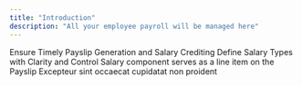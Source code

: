 ```yaml
---
title: "Introduction"
description: "All your employee payroll will be managed here"
---
```


<CardGroup cols={2}>
  <Card title="Schedules" icon="square-1" href="/project-horizon/payroll/schedule">
    Ensure Timely Payslip Generation and Salary Crediting
  </Card>
  <Card title="Component Type" icon="square-2" href="/project-horizon/payroll/component-type">
    Define Salary Types with Clarity and Control
  </Card>
  <Card title="Salary Components" icon="square-3" href="/project-horizon/payroll/salary-components">
    Salary component serves as a line item on the Payslip
  </Card>
  <Card title="Salary Templates" icon="square-4" href="/project-horizon/payroll/salary-templates">
    Excepteur sint occaecat cupidatat non proident
  </Card>
</CardGroup> 